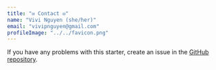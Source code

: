 ```yaml
---
title: "✉️ Contact ✉️"
name: "Vivi Nguyen (she/her)"
email: "vivipnguyen@gmail.com"
profileImage: "../../favicon.png"
---
```


If you have any problems with this starter, create an issue in the <a href="https://github.com/konstantinmuenster/gatsby-starter-portfolio-minimal" target="_blank" rel="nofollow noopener noreferrer" aria-label="External Link"><Underlining color={Theme.colors.tertiary} hoverColor={Theme.colors.secondary}>GitHub repository</Underlining></a>.